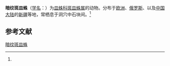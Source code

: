 {{Speciesbox
| name = 暗纹斑皿蛛
| status = 
| status_system = 
| image = 
| genus = Lepthyphantes
| species = nebulosus
| authority = (Sundevall, 1830)<ref name='id13281'>{{cite web| url =http://www.bioinfo.cn/db05/BjdwSpecies.php?action=view&id=13281| title =暗纹斑皿蛛| work =《中国动物物种编目数据库》| publisher =中国科学院微生物研究所| author =中国科学院动物研究所| accessdate =2009-04-28| deadurl =yes| archiveurl =https://web.archive.org/web/20160305001848/http://www.bioinfo.cn/db05/BjdwSpecies.php?action=view&id=13281| archivedate =2016-03-05}}</ref>
}}

'''暗纹斑皿蛛'''（[[学名|学名]]：{{lang|la|''Lepthyphantes nebulosus''}}）为[[皿蛛科|皿蛛科]][[斑皿蛛属|斑皿蛛属]]的动物。分布于[[欧洲|欧洲]]、[[俄罗斯|俄罗斯]]、以及[[中国大陆|中国大陆]]的[[新疆|新疆]]等地，常栖息于洞穴中石块间。<ref name='id13281'/>

== 参考文献 ==
{{reflist}}

{{Wikispecies|Lepthyphantes nebulosus}}
{{Taxonbar|from=Q49449825}}

[[Category:斑皿蛛属|暗纹斑皿蛛]]


{{蜘蛛小作品}}